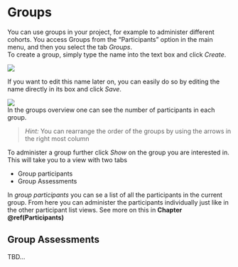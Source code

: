 # Groups {#Groups}

You can use groups in your project, for example to administer different cohorts. You access Groups from the “Participants” option in the main menu, and then you select the tab *Groups*.
<br>
To create a group, simply type the name into the text box and click *Create*. 

![](images/groups.png)

If you want to edit this name later on, you can easily do so by editing the name directly in its box and click *Save*.

![](images/GroupsList.png)
<br>
In the groups overview one can see the number of participants in each group.

>*Hint:* You can rearrange the order of the groups by using the arrows in the right most column

To administer a group further click *Show* on the group you are interested in. This will take you to a view with two tabs

- Group participants
- Group Assessments

In *group participants* you can se a list of all the participants in the current group. From here you can administer the participants individually just like in the other participant list views. See more on this in **Chapter \@ref(Participants)**

## Group Assessments {#GroupAssess}

TBD...


